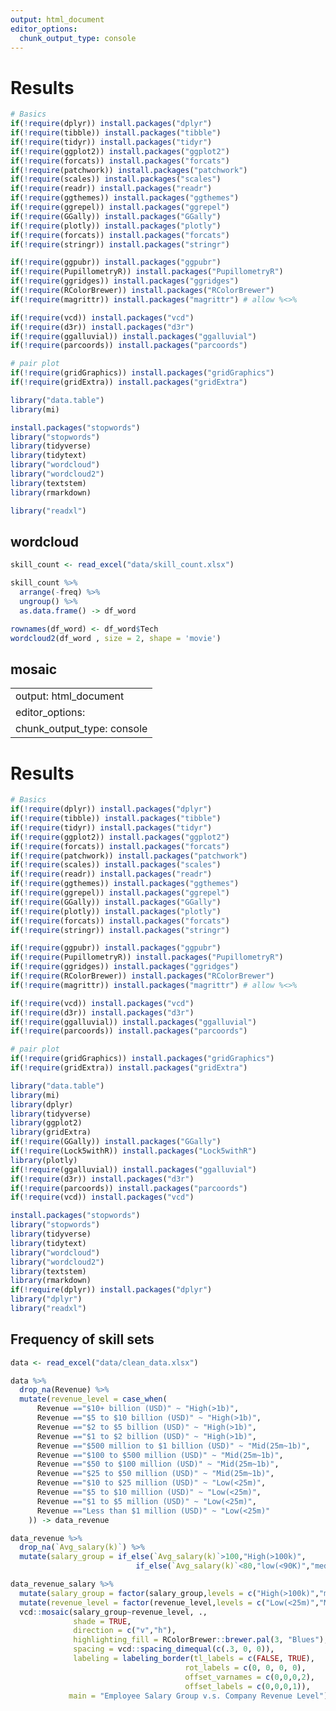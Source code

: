 ```yaml
---
output: html_document
editor_options: 
  chunk_output_type: console
---
```

# Results
```r
# Basics
if(!require(dplyr)) install.packages("dplyr")
if(!require(tibble)) install.packages("tibble")
if(!require(tidyr)) install.packages("tidyr")
if(!require(ggplot2)) install.packages("ggplot2")
if(!require(forcats)) install.packages("forcats")
if(!require(patchwork)) install.packages("patchwork")
if(!require(scales)) install.packages("scales")
if(!require(readr)) install.packages("readr")
if(!require(ggthemes)) install.packages("ggthemes")
if(!require(ggrepel)) install.packages("ggrepel")
if(!require(GGally)) install.packages("GGally")
if(!require(plotly)) install.packages("plotly")
if(!require(forcats)) install.packages("forcats")
if(!require(stringr)) install.packages("stringr")

if(!require(ggpubr)) install.packages("ggpubr")
if(!require(PupillometryR)) install.packages("PupillometryR")
if(!require(ggridges)) install.packages("ggridges")
if(!require(RColorBrewer)) install.packages("RColorBrewer")
if(!require(magrittr)) install.packages("magrittr") # allow %<>%

if(!require(vcd)) install.packages("vcd")
if(!require(d3r)) install.packages("d3r")
if(!require(ggalluvial)) install.packages("ggalluvial")
if(!require(parcoords)) install.packages("parcoords")

# pair plot
if(!require(gridGraphics)) install.packages("gridGraphics")
if(!require(gridExtra)) install.packages("gridExtra")

library("data.table")
library(mi)
```

```r
install.packages("stopwords")
library("stopwords")
library(tidyverse)
library(tidytext)
library("wordcloud")
library("wordcloud2")
library(textstem)
library(rmarkdown)

library("readxl")

```


## wordcloud
```r
skill_count <- read_excel("data/skill_count.xlsx")
```


```r
skill_count %>% 
  arrange(-freq) %>% 
  ungroup() %>% 
  as.data.frame() -> df_word

rownames(df_word) <- df_word$Tech
wordcloud2(df_word , size = 2, shape = 'movie') 
```

## mosaic

---
output: html_document
editor_options: 
  chunk_output_type: console
---
# Results
```r
# Basics
if(!require(dplyr)) install.packages("dplyr")
if(!require(tibble)) install.packages("tibble")
if(!require(tidyr)) install.packages("tidyr")
if(!require(ggplot2)) install.packages("ggplot2")
if(!require(forcats)) install.packages("forcats")
if(!require(patchwork)) install.packages("patchwork")
if(!require(scales)) install.packages("scales")
if(!require(readr)) install.packages("readr")
if(!require(ggthemes)) install.packages("ggthemes")
if(!require(ggrepel)) install.packages("ggrepel")
if(!require(GGally)) install.packages("GGally")
if(!require(plotly)) install.packages("plotly")
if(!require(forcats)) install.packages("forcats")
if(!require(stringr)) install.packages("stringr")

if(!require(ggpubr)) install.packages("ggpubr")
if(!require(PupillometryR)) install.packages("PupillometryR")
if(!require(ggridges)) install.packages("ggridges")
if(!require(RColorBrewer)) install.packages("RColorBrewer")
if(!require(magrittr)) install.packages("magrittr") # allow %<>%

if(!require(vcd)) install.packages("vcd")
if(!require(d3r)) install.packages("d3r")
if(!require(ggalluvial)) install.packages("ggalluvial")
if(!require(parcoords)) install.packages("parcoords")

# pair plot
if(!require(gridGraphics)) install.packages("gridGraphics")
if(!require(gridExtra)) install.packages("gridExtra")

library("data.table")
library(mi)
library(dplyr)
library(tidyverse)
library(ggplot2)
library(gridExtra)
if(!require(GGally)) install.packages("GGally")
if(!require(Lock5withR)) install.packages("Lock5withR")
library(plotly)
if(!require(ggalluvial)) install.packages("ggalluvial")
if(!require(d3r)) install.packages("d3r")
if(!require(parcoords)) install.packages("parcoords")
if(!require(vcd)) install.packages("vcd")
```

```r
install.packages("stopwords")
library("stopwords")
library(tidyverse)
library(tidytext)
library("wordcloud")
library("wordcloud2")
library(textstem)
library(rmarkdown)
if(!require(dplyr)) install.packages("dplyr")
library("dplyr")
library("readxl")

```


## Frequency of skill sets 
```r
data <- read_excel("data/clean_data.xlsx")
```



```r
data %>%
  drop_na(Revenue) %>%
  mutate(revenue_level = case_when(
      Revenue =="$10+ billion (USD)" ~ "High(>1b)",
      Revenue =="$5 to $10 billion (USD)" ~ "High(>1b)",
      Revenue =="$2 to $5 billion (USD)" ~ "High(>1b)",
      Revenue =="$1 to $2 billion (USD)" ~ "High(>1b)",
      Revenue =="$500 million to $1 billion (USD)" ~ "Mid(25m~1b)",
      Revenue =="$100 to $500 million (USD)" ~ "Mid(25m~1b)",
      Revenue =="$50 to $100 million (USD)" ~ "Mid(25m~1b)",
      Revenue =="$25 to $50 million (USD)" ~ "Mid(25m~1b)",
      Revenue =="$10 to $25 million (USD)" ~ "Low(<25m)",
      Revenue =="$5 to $10 million (USD)" ~ "Low(<25m)",
      Revenue =="$1 to $5 million (USD)" ~ "Low(<25m)",
      Revenue =="Less than $1 million (USD)" ~ "Low(<25m)"
    )) -> data_revenue

```

```r
data_revenue %>% 
  drop_na(`Avg_salary(k)`) %>%
  mutate(salary_group = if_else(`Avg_salary(k)`>100,"High(>100k)",
                            if_else(`Avg_salary(k)`<80,"low(<90K)","medium(80~100K)"))) -> data_revenue_salary
```




```r
data_revenue_salary %>% 
  mutate(salary_group = factor(salary_group,levels = c("High(>100k)","medium(80~100K)","low(<90K)"))) %>% 
  mutate(revenue_level = factor(revenue_level,levels = c("Low(<25m)","Mid(25m~1b)","High(>1b)"))) %>% 
  vcd::mosaic(salary_group~revenue_level, .,
              shade = TRUE,
              direction = c("v","h"),
              highlighting_fill = RColorBrewer::brewer.pal(3, "Blues"),
              spacing = vcd::spacing_dimequal(c(.3, 0, 0)),
              labeling = labeling_border(tl_labels = c(FALSE, TRUE),
                                       rot_labels = c(0, 0, 0, 0),
                                       offset_varnames = c(0,0,0,2),
                                       offset_labels = c(0,0,0,1)),
             main = "Employee Salary Group v.s. Company Revenue Level")
```




